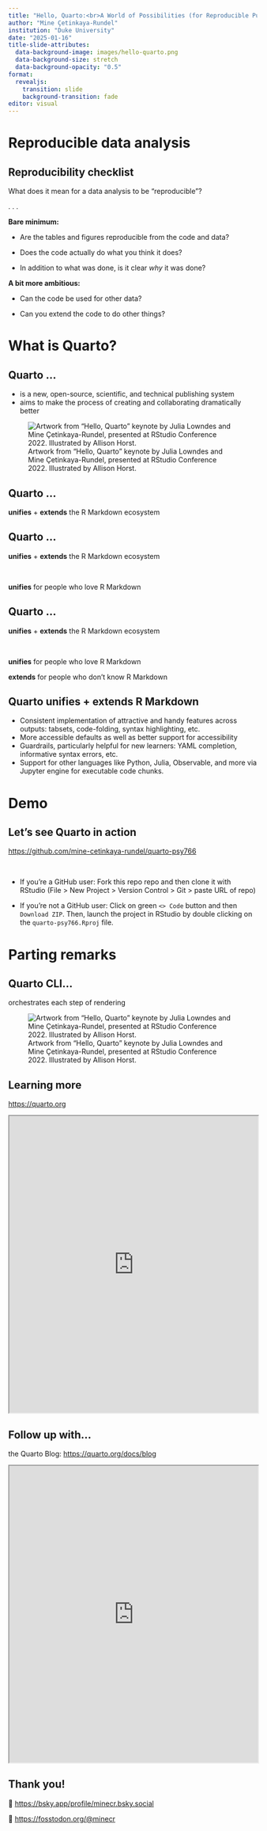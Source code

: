 ```yaml
---
title: "Hello, Quarto:<br>A World of Possibilities (for Reproducible Publishing)"
author: "Mine Çetinkaya-Rundel"
institution: "Duke University"
date: "2025-01-16"
title-slide-attributes:
  data-background-image: images/hello-quarto.png
  data-background-size: stretch
  data-background-opacity: "0.5"
format:
  revealjs:
    transition: slide
    background-transition: fade
editor: visual
---
```


# Reproducible data analysis

## Reproducibility checklist {.smaller}

::: {.callout-note appearance="minimal" icon="false"}
What does it mean for a data analysis to be “reproducible”?
:::

. . .

**Bare minimum:**

-   Are the tables and figures reproducible from the code and data?

-   Does the code actually do what you think it does?

-   In addition to what was done, is it clear *why* it was done?

**A bit more ambitious:**

-   Can the code be used for other data?

-   Can you extend the code to do other things?

# What is Quarto?

## Quarto ...

-   is a new, open-source, scientific, and technical publishing system
-   aims to make the process of creating and collaborating dramatically better

![Artwork from "Hello, Quarto" keynote by Julia Lowndes and Mine Çetinkaya-Rundel, presented at RStudio Conference 2022. Illustrated by Allison Horst.](images/horst_quarto_schematic.png){fig-alt="A schematic representing the multi-language input (e.g. Python, R, Observable, Julia) and multi-format output (e.g. PDF, html, Word documents, and more) versatility of Quarto." fig-align="center"}

## Quarto ... {.center auto-animate="true"}

**unifies** + **extends** the R Markdown ecosystem

## Quarto ... {.center auto-animate="true"}

**unifies** + **extends** the R Markdown ecosystem

<br>

**unifies** for people who love R Markdown

## Quarto ... {.center auto-animate="true"}

**unifies** + **extends** the R Markdown ecosystem

<br>

**unifies** for people who love R Markdown

**extends** for people who don't know R Markdown

## Quarto unifies + extends R Markdown

::: incremental
-   Consistent implementation of attractive and handy features across outputs: tabsets, code-folding, syntax highlighting, etc.
-   More accessible defaults as well as better support for accessibility
-   Guardrails, particularly helpful for new learners: YAML completion, informative syntax errors, etc.
-   Support for other languages like Python, Julia, Observable, and more via Jupyter engine for executable code chunks.
:::

# Demo

## Let's see Quarto in action

<https://github.com/mine-cetinkaya-rundel/quarto-psy766>

<br>

-   If you're a GitHub user: Fork this repo repo and then clone it with RStudio (File \> New Project \> Version Control \> Git \> paste URL of repo)

-   If you're not a GitHub user: Click on green `<> Code` button and then `Download ZIP`. Then, launch the project in RStudio by double clicking on the `quarto-psy766.Rproj` file.

# Parting remarks

## Quarto CLI...

orchestrates each step of rendering

![Artwork from "Hello, Quarto" keynote by Julia Lowndes and Mine Çetinkaya-Rundel, presented at RStudio Conference 2022. Illustrated by Allison Horst.](images/horst_qmd_render_schema.png){fig-alt="A schematic representing rendering of Quarto documents from .qmd, to knitr or jupyter, to plain text markdown, then converted by pandoc into any number of output types including html, PDF, or Word document."}

## Learning more

[https://quarto.org](https://quarto.org/)

```{=html}
<iframe src="https://quarto.org/" width="100%" height="600" title="Quarto Website"></iframe>
```

## Follow up with...

the Quarto Blog: <https://quarto.org/docs/blog>

```{=html}
<iframe src="https://quarto.org/docs/blog/" width="100%" height="600" title="Quarto 1.3 Pre-release notes"></iframe>
```

## Thank you! {background-image="images/thank-you.png"}

🦋 <https://bsky.app/profile/minecr.bsky.social>

🐘 [https://fosstodon.org/\@minecr](https://fosstodon.org/@minecr)
